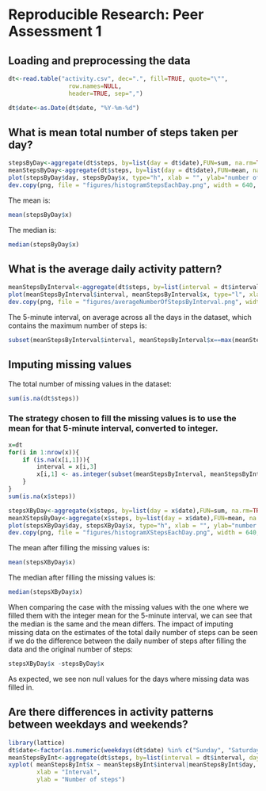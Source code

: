 # Reproducible Research: Peer Assessment 1


## Loading and preprocessing the data
```r
dt<-read.table("activity.csv", dec=".", fill=TRUE, quote="\"", 
                 row.names=NULL,
                 header=TRUE, sep=",")

dt$date<-as.Date(dt$date, "%Y-%m-%d")
```

## What is mean total number of steps taken per day?
```r
stepsByDay<-aggregate(dt$steps, by=list(day = dt$date),FUN=sum, na.rm=TRUE)
meanStepsByDay<-aggregate(dt$steps, by=list(day = dt$date),FUN=mean, na.rm=TRUE)
plot(stepsByDay$day, stepsByDay$x, type="h", xlab = "", ylab="number of steps", main = "The number of steps taken each day")
dev.copy(png, file = "figures/histogramStepsEachDay.png", width = 640, height = 480, bg="white")
```
The mean is:
```r
mean(stepsByDay$x)
```

The median is:
```r
median(stepsByDay$x)
```


## What is the average daily activity pattern?
```r
meanStepsByInterval<-aggregate(dt$steps, by=list(interval = dt$interval),FUN=mean, na.rm=TRUE)
plot(meanStepsByInterval$interval, meanStepsByInterval$x, type="l", xlab = "interval", ylab="average number of steps", main = "The average number of steps by interval")
dev.copy(png, file = "figures/averageNumberOfStepsByInterval.png", width = 640, height = 480, bg="white")
```
The 5-minute interval, on average across all the days in the dataset, which contains the maximum number of steps is:
```r
subset(meanStepsByInterval$interval, meanStepsByInterval$x==max(meanStepsByInterval$x))
```

## Imputing missing values
The total number of missing values in the dataset: 
```r
sum(is.na(dt$steps))
```

### The strategy chosen to fill the missing values is to use the mean for that 5-minute interval, converted to integer. 
```r
x=dt
for(i in 1:nrow(x)){
    if (is.na(x[i,1])){
        interval = x[i,3]    
        x[i,1] <- as.integer(subset(meanStepsByInterval, meanStepsByInterval$interval==interval)[1,2])
    }
}
sum(is.na(x$steps))

stepsXByDay<-aggregate(x$steps, by=list(day = x$date),FUN=sum, na.rm=TRUE)
meanXStepsByDay<-aggregate(x$steps, by=list(day = x$date),FUN=mean, na.rm=TRUE)
plot(stepsXByDay$day, stepsXByDay$x, type="h", xlab = "", ylab="number of steps", main = "The number of steps taken each day after filling the missing values")
dev.copy(png, file = "figures/histogramXStepsEachDay.png", width = 640, height = 480, bg="white")
```

The mean after filling the missing values is:
```r
mean(stepsXByDay$x)
```

The median after filling the missing values is:
```r
median(stepsXByDay$x)
```

When comparing the case with the missing values with the one where we filled them with the integer mean for the 5-minute interval, we can see that the median is the same and the mean differs.
The impact of imputing missing data on the estimates of the total daily number of steps can be seen if we do the difference between the daily number of steps after filling the data and the original number of steps:
```r
stepsXByDay$x -stepsByDay$x
```
As expected, we see non null values for the days where missing data was filled in.


## Are there differences in activity patterns between weekdays and weekends?
```r
library(lattice) 
dt$date<-factor(as.numeric(weekdays(dt$date) %in% c("Sunday", "Saturday")), labels=c("weekday", "weekend"))
meanStepsByInt<-aggregate(dt$steps, by=list(interval = dt$interval, day = dt$date),FUN=mean, na.rm=TRUE)
xyplot( meanStepsByInt$x ~ meanStepsByInt$interval|meanStepsByInt$day, type = "l", layout = c(1, 2), 
        xlab = "Interval", 
        ylab = "Number of steps")
```
